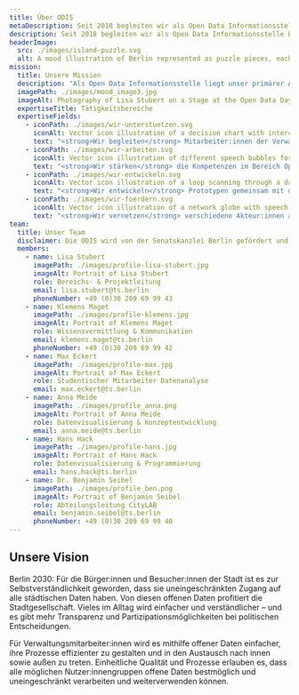 ```yaml
---
title: Über ODIS
metaDescription: Seit 2018 begleiten wir als Open Data Informationsstelle Berlin (ODIS) die Stadt auf dem Weg zu einer partizipativen, nachhaltigen und datengetriebenen Gesellschaft mit dem Schwerpunkt auf die Bereitstellung und Nutzung offener Daten.
description: Seit 2018 begleiten wir als Open Data Informationsstelle Berlin (ODIS) die Stadt auf dem Weg zu einer partizipativen, nachhaltigen und datengetriebenen Gesellschaft mit dem Schwerpunkt auf die Bereitstellung und Nutzung offener Daten.
headerImage:
  src: ./images/island-puzzle.svg
  alt: A mood illustration of Berlin represented as puzzle pieces, each representing a field of activity of ODIS as well as different neighbourhoods of Berlin.
mission:
  title: Unsere Mission
  description: "Als Open Data Informationsstelle liegt unser primärer Auftrag darin, für die Berliner Verwaltung Ansprechpartnerin rund um alle Fragen zum Thema Open Data zu sein. Wir sehen uns dabei als Begleiterin und Unterstützerin auf Augenhöhe mit der Berliner Verwaltung."
  imagePath: ./images/mood_image3.jpg
  imageAlt: Photography of Lisa Stubert on a Stage at the Open Data Day 2020 holding a microphoneNumber as she gives a talk
  expertiseTitle: Tätigkeitsbereiche
  expertiseFields:
    - iconPath: ./images/wir-unterstuetzen.svg
      iconAlt: Vector icon illustration of a decision chart with interconnected dots and arrows
      text: "<strong>Wir begleiten</strong> Mitarbeiter:innen der Verwaltung vom Erstgespräch bis zur Datenbereitstellung im Berliner Open Data Portal."
    - iconPath: ./images/wir-arbeiten.svg
      iconAlt: Vector icon illustration of different speech bubbles forming a conversation
      text: "<strong>Wir stärken</strong> die Kompetenzen im Bereich Open Data, stellen Ressourcen bereit und kümmern uns um Wissenstransfer."
    - iconPath: ./images/wir-entwickeln.svg
      iconAlt: Vector icon illustration of a loop scanning through a dataset
      text: "<strong>Wir entwickeln</strong> Prototypen gemeinsam mit der Verwaltung und anderen Datenbereitsteller:innen, um Open Data greifbar zu machen und Diskussionsräume zu schaffen."
    - iconPath: ./images/wir-foerdern.svg
      iconAlt: Vector icon illustration of a network globe with speech bubbles
      text: "<strong>Wir vernetzen</strong> verschiedene Akteur:innen aus Wirtschaft, Zivilgesellschaft, Verwaltung und Wissenschaft, um den Austausch rund um Open Data zu fördern."
team:
  title: Unser Team
  disclaimer: Die ODIS wird von der Senatskanzlei Berlin gefördert und von der Technologiestiftung Berlin betrieben.
  members:
    - name: Lisa Stubert
      imagePath: ./images/profile-lisa-stubert.jpg
      imageAlt: Portrait of Lisa Stubert
      role: Bereichs- & Projektleitung
      email: lisa.stubert@ts.berlin
      phoneNumber: +49 (0)30 209 69 99 43
    - name: Klemens Maget
      imagePath: ./images/profile-klemens.jpg
      imageAlt: Portrait of Klemens Maget
      role: Wissensvermittlung & Kommunikation
      email: klemens.maget@ts.berlin
      phoneNumber: +49 (0)30 209 69 99 42
    - name: Max Eckert
      imagePath: ./images/profile-max.jpg
      imageAlt: Portrait of Max Eckert
      role: Studentischer Mitarbeiter Datenanalyse
      email: max.eckert@ts.berlin
    - name: Anna Meide
      imagePath: ./images/profile_anna.png
      imageAlt: Portrait of Anna Meide
      role: Datenvisualisierung & Konzeptentwicklung
      email: anna.meide@ts.berlin
    - name: Hans Hack
      imagePath: ./images/profile-hans.jpg
      imageAlt: Portrait of Hans Hack
      role: Datenvisualisierung & Programmierung
      email: hans.hack@ts.berlin
    - name: Dr. Benjamin Seibel
      imagePath: ./images/profile_ben.png
      imageAlt: Portrait of Benjamin Seibel
      role: Abteilungsleitung CityLAB
      email: benjamin.seibel@ts.berlin
      phoneNumber: +49 (0)30 209 69 99 40
---
```


## Unsere Vision

Berlin 2030: Für die Bürger:innen und Besucher:innen der Stadt ist es zur Selbstverständlichkeit geworden, dass sie uneingeschränkten Zugang auf alle städtischen Daten haben. Von diesen offenen Daten profitiert die Stadtgesellschaft. Vieles im Alltag wird einfacher und verständlicher – und es gibt mehr Transparenz und Partizipationsmöglichkeiten bei politischen Entscheidungen.

Für Verwaltungsmitarbeiter:innen wird es mithilfe offener Daten einfacher, ihre Prozesse effizienter zu gestalten und in den Austausch nach innen sowie außen zu treten. Einheitliche Qualität und Prozesse erlauben es, dass alle möglichen Nutzer:innengruppen offene Daten bestmöglich und uneingeschränkt verarbeiten und weiterverwenden können.
